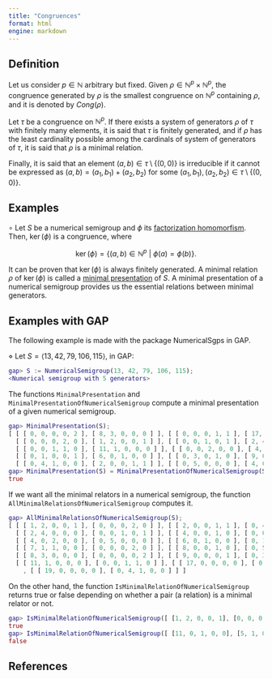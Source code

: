 ```yaml
---
title: "Congruences"
format: html
engine: markdown
---
```


<!-- Definiciones de Num. Sem. y de Num. Sem. y Appl. -->

## Definition

Let us consider $p \in \mathbb{N}$ arbitrary but fixed. Given $\rho \in \mathbb{N}^p \times \mathbb{N}^p$, the congruence generated by $\rho$ is the smallest congruence on $\mathbb{N}^p$ containing $\rho$, and it is denoted by $Cong(\rho)$.

Let $\tau$ be a congruence on $\mathbb{N}^p$. If there exists a system of generators $\rho$ of $\tau$ with finitely many elements, it is said that $\tau$ is finitely generated, and if $\rho$ has the least cardinality possible among the cardinals of system of generators of $\tau$, it is said that $\rho$ is a minimal relation.

Finally, it is said that an element $(a,b) \in \tau \setminus \{(0,0)\}$ is irreducible if it cannot be expressed as $(a,b) = (a_1, b_1) + (a_2, b_2)$ for some $(a_1, b_1), (a_2, b_2) \in \tau \setminus \{(0,0)\}$.

## Examples

$\circ$ Let $S$ be a numerical semigroup and $\phi$ its [factorization homomorfism](Factorization-homomorphism.qmd). Then, $\ker(\phi)$ is a congruence, where

$$
\ker(\phi) = \{(a,b) \in \mathbb{N}^p ~ | ~ \phi(a) = \phi(b)\}.
$$

It can be proven that $\ker(\phi)$ is always finitely generated. A minimal relation $\rho$ of $\ker(\phi)$ is called a [minimal presentation](Presentation-NS.qmd) of $S$. A minimal presentation of a numerical semigroup provides us the essential relations between minimal generators.

## Examples with GAP

The following example is made with the package NumericalSgps in GAP.

$\diamond$ Let $S = \langle 13, 42, 79, 106, 115 \rangle$, in GAP:

``` gap
gap> S := NumericalSemigroup(13, 42, 79, 106, 115);
<Numerical semigroup with 5 generators>
```

The functions `MinimalPresentation` and `MinimalPresentationOfNumericalSemigroup` compute a minimal presentation of a given numerical semigroup.

``` gap
gap> MinimalPresentation(S);
[ [ [ 0, 0, 0, 0, 2 ], [ 8, 3, 0, 0, 0 ] ], [ [ 0, 0, 0, 1, 1 ], [ 17, 0, 0, 0, 0 ] ],
  [ [ 0, 0, 0, 2, 0 ], [ 1, 2, 0, 0, 1 ] ], [ [ 0, 0, 1, 0, 1 ], [ 2, 4, 0, 0, 0 ] ],
  [ [ 0, 0, 1, 1, 0 ], [ 11, 1, 0, 0, 0 ] ], [ [ 0, 0, 2, 0, 0 ], [ 4, 0, 0, 1, 0 ] ],
  [ [ 0, 1, 0, 0, 1 ], [ 6, 0, 1, 0, 0 ] ], [ [ 0, 3, 0, 1, 0 ], [ 9, 0, 0, 0, 1 ] ],
  [ [ 0, 4, 1, 0, 0 ], [ 2, 0, 0, 1, 1 ] ], [ [ 0, 5, 0, 0, 0 ], [ 4, 0, 2, 0, 0 ] ] ]
gap> MinimalPresentation(S) = MinimalPresentationOfNumericalSemigroup(S);
true
```

If we want all the minimal relators in a numerical semigroup, the function `AllMinimalRelationsOfNumericalSemigroup` computes it.

``` gap
gap> AllMinimalRelationsOfNumericalSemigroup(S);
[ [ [ 1, 2, 0, 0, 1 ], [ 0, 0, 0, 2, 0 ] ], [ [ 2, 0, 0, 1, 1 ], [ 0, 4, 1, 0, 0 ] ],
  [ [ 2, 4, 0, 0, 0 ], [ 0, 0, 1, 0, 1 ] ], [ [ 4, 0, 0, 1, 0 ], [ 0, 0, 2, 0, 0 ] ],
  [ [ 4, 0, 2, 0, 0 ], [ 0, 5, 0, 0, 0 ] ], [ [ 6, 0, 1, 0, 0 ], [ 0, 1, 0, 0, 1 ] ],
  [ [ 7, 1, 1, 0, 0 ], [ 0, 0, 0, 2, 0 ] ], [ [ 8, 0, 0, 1, 0 ], [ 0, 5, 0, 0, 0 ] ],
  [ [ 8, 3, 0, 0, 0 ], [ 0, 0, 0, 0, 2 ] ], [ [ 9, 0, 0, 0, 1 ], [ 0, 3, 0, 1, 0 ] ],
  [ [ 11, 1, 0, 0, 0 ], [ 0, 0, 1, 1, 0 ] ], [ [ 17, 0, 0, 0, 0 ], [ 0, 0, 0, 1, 1 ] ]
    , [ [ 19, 0, 0, 0, 0 ], [ 0, 4, 1, 0, 0 ] ] ]
```

On the other hand, the function `IsMinimalRelationOfNumericalSemigroup` returns true or false depending on whether a pair (a relation) is a minimal relator or not.

``` gap
gap> IsMinimalRelationOfNumericalSemigroup([ [1, 2, 0, 0, 1], [0, 0, 0, 2, 0] ], S);
true
gap> IsMinimalRelationOfNumericalSemigroup([ [11, 0, 1, 0, 0], [5, 1, 0, 0, 1] ], S);
false
```

## References
